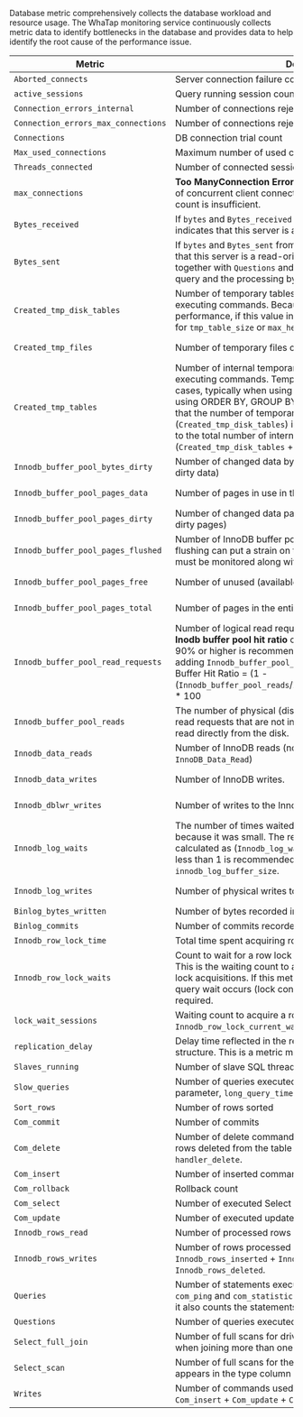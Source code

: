 Database metric comprehensively collects the database workload and resource usage. The WhaTap monitoring service continuously collects metric data to identify bottlenecks in the database and provides data to help identify the root cause of the performance issue.

<div class='db-metric'>

| Metric                              | Description                                                                                                                                                                                                                                                                                                                                                                                                                                                   | Category       |
| ----------------------------------- | ------------------------------------------------------------------------------------------------------------------------------------------------------------------------------------------------------------------------------------------------------------------------------------------------------------------------------------------------------------------------------------------------------------------------------------------------------------- | -------------- |
| `Aborted_connects`                  | Server connection failure count                                                                                                                                                                                                                                                                                                                                                                                                                               | Connection     |
| `active_sessions`                   | Query running session count. It is the same as `Threads_running`.                                                                                                                                                                                                                                                                                                                                                                                             | Connection     |
| `Connection_errors_internal`        | Number of connections rejected by server errors                                                                                                                                                                                                                                                                                                                                                                                                               | Connection     |
| `Connection_errors_max_connections` | Number of connections rejected by the limit of `max_connections`                                                                                                                                                                                                                                                                                                                                                                                              | Connection     |
| `Connections`                       | DB connection trial count                                                                                                                                                                                                                                                                                                                                                                                                                                     | Connection     |
| `Max_used_connections`              | Maximum number of used connections after startup                                                                                                                                                                                                                                                                                                                                                                                                              | Connection     |
| `Threads_connected`                 | Number of connected sessions                                                                                                                                                                                                                                                                                                                                                                                                                                  | Connection     |
| `max_connections`                   | **Too ManyConnection Error** may occur if the maximum number of concurrent client connections exceeds or the connection count is insufficient.                                                                                                                                                                                                                                                                                                                | Info           |
| `Bytes_received`                    | If `bytes` and `Bytes_received` of the DB server are high, it indicates that this server is a write-oriented server (e.g. insert).                                                                                                                                                                                                                                                                                                                            | MySQL Resource |
| `Bytes_sent`                        | If `bytes` and `Bytes_sent` from the DB server are high, it indicates that this server is a read-oriented (select) server. If you apply it together with `Questions` and `Uptime`, the average bytes per query and the processing bytes per hour can be counted.                                                                                                                                                                                              | MySQL Resource |
| `Created_tmp_disk_tables`           | Number of temporary tables on disk created by the server while executing commands. Because disk usage can degrade the performance, if this value increases, consider adjusting values for `tmp_table_size` or `max_heap_table_size`.                                                                                                                                                                                                                          | MySQL Resource |
| `Created_tmp_files`                 | Number of temporary files created by mysqld                                                                                                                                                                                                                                                                                                                                                                                                                   | MySQL Resource |
| `Created_tmp_tables`                | Number of internal temporary tables created by the server while executing commands. Temporary tables can be used in a few cases, typically when using UNION ALL in a query or when using ORDER BY, GROUP BY, or DISTINCT. It is recommended that the number of temporary tables on disk (`Created_tmp_disk_tables`) is not high (less than 10%) relative to the total number of internal temporary tables (`Created_tmp_disk_tables` + `Created_tmp_tables`). | MySQL Resource |
| `Innodb_buffer_pool_bytes_dirty`    | Number of changed data bytes in the buffer pool (number of dirty data)                                                                                                                                                                                                                                                                                                                                                                                        | MySQL Resource |
| `Innodb_buffer_pool_pages_data`     | Number of pages in use in the total buffer pool.                                                                                                                                                                                                                                                                                                                                                                                                              | MySQL Resource |
| `Innodb_buffer_pool_pages_dirty`    | Number of changed data pages in the buffer pool (number of dirty pages)                                                                                                                                                                                                                                                                                                                                                                                       | MySQL Resource |
| `Innodb_buffer_pool_pages_flushed`  | Number of InnoDB buffer pool pages flushed. Excessive flushing can put a strain on the disk while writing dirty data, it must be monitored along with the disk performance.                                                                                                                                                                                                                                                                                   | MySQL Resource |
| `Innodb_buffer_pool_pages_free`     | Number of unused (available) pages in the entire buffer pool                                                                                                                                                                                                                                                                                                                                                                                                  | MySQL Resource |
| `Innodb_buffer_pool_pages_total`    | Number of pages in the entire buffer pool                                                                                                                                                                                                                                                                                                                                                                                                                     | MySQL Resource |
| `Innodb_buffer_pool_read_requests`  | Number of logical read requests (including physical reads). **Inodb buffer pool hit ratio** can be calculated as follows, and 90% or higher is recommended. If the hit ratio is low, consider adding `Innodb_buffer_pool_size`.<br/>Buffer Hit Ratio = (1 - (`Innodb_buffer_pool_reads`/`Innodb_buffer_pool_read_requests`)) \* 100                                                                                                                           | MySQL Resource |
| `Innodb_buffer_pool_reads`          | The number of physical (disk) reads. The number of logical read requests that are not in the Innodb buffer pool and must be read directly from the disk.                                                                                                                                                                                                                                                                                                      | MySQL Resource |
| `Innodb_data_reads`                 | Number of InnoDB reads (not to be confused with `InnoDB_Data_Read`)                                                                                                                                                                                                                                                                                                                                                                                           | MySQL Resource |
| `Innodb_data_writes`                | Number of InnoDB writes.                                                                                                                                                                                                                                                                                                                                                                                                                                      | MySQL Resource |
| `Innodb_dblwr_writes`               | Number of writes to the Innodb Doublewrite buffers.                                                                                                                                                                                                                                                                                                                                                                                                           | MySQL Resource |
| `Innodb_log_waits`                  | The number of times waited for the log buffer to be flushed because it was small. The redo log contention rate can be calculated as (`Innodb_log_waits`/`Innodb_log_writes`), a value less than 1 is recommended. If `Wait` is high, consider increasing `innodb_log_buffer_size`.                                                                                                                                                                            | MySQL Resource |
| `Innodb_log_writes`                 | Number of physical writes to the innodb redo log file.                                                                                                                                                                                                                                                                                                                                                                                                        | MySQL Resource |
| `Binlog_bytes_written`              | Number of bytes recorded in the binary log.                                                                                                                                                                                                                                                                                                                                                                                                                   | Performance    |
| `Binlog_commits`                    | Number of commits recorded in the binary log.                                                                                                                                                                                                                                                                                                                                                                                                                 | Performance    |
| `Innodb_row_lock_time`              | Total time spent acquiring row locks (milliseconds)                                                                                                                                                                                                                                                                                                                                                                                                           | Performance    |
| `Innodb_row_lock_waits`             | Count to wait for a row lock in the Innodb storage engine table. This is the waiting count to acquire a lock, not the number of lock acquisitions. If this metric increases more than usual, the query wait occurs (lock contention), and query tuning is required.                                                                                                                                                                                           | Performance    |
| `lock_wait_sessions`                | Waiting count to acquire a row lock. It is the same as `Innodb_row_lock_current_waits`.                                                                                                                                                                                                                                                                                                                                                                       | Performance    |
| `replication_delay`                 | Delay time reflected in the replication DB for the replication structure. This is a metric measured in the slave DB.                                                                                                                                                                                                                                                                                                                                          | Performance    |
| `Slaves_running`                    | Number of slave SQL threads executing                                                                                                                                                                                                                                                                                                                                                                                                                         | Performance    |
| `Slow_queries`                      | Number of queries executed longer than the time set in the DB parameter, `long_query_time` (seconds).                                                                                                                                                                                                                                                                                                                                                         | Performance    |
| `Sort_rows`                         | Number of rows sorted                                                                                                                                                                                                                                                                                                                                                                                                                                         | Performance    |
| `Com_commit`                        | Number of commits                                                                                                                                                                                                                                                                                                                                                                                                                                             | Throughput     |
| `Com_delete`                        | Number of delete commands executed. It counts the number of rows deleted from the table and the row that are different from `handler_delete`.                                                                                                                                                                                                                                                                                                                 | Throughput     |
| `Com_insert`                        | Number of inserted commands that have been executed                                                                                                                                                                                                                                                                                                                                                                                                           | Throughput     |
| `Com_rollback`                      | Rollback count                                                                                                                                                                                                                                                                                                                                                                                                                                                | Throughput     |
| `Com_select`                        | Number of executed Select commands                                                                                                                                                                                                                                                                                                                                                                                                                            | Throughput     |
| `Com_update`                        | Number of executed update commands                                                                                                                                                                                                                                                                                                                                                                                                                            | Throughput     |
| `Innodb_rows_read`                  | Number of processed rows by Select                                                                                                                                                                                                                                                                                                                                                                                                                            | Throughput     |
| `Innodb_rows_writes`                | Number of rows processed by Write. It is the same as `Innodb_rows_inserted` + `Innodb_rows_updated` + `Innodb_rows_deleted`.                                                                                                                                                                                                                                                                                                                                  | Throughput     |
| `Queries`                           | Number of statements executed by the server, excluding `com_ping` and `com_statistics`. It differs from `Questions` because it also counts the statements executed in the stored program.                                                                                                                                                                                                                                                                     | Throughput     |
| `Questions`                         | Number of queries executed                                                                                                                                                                                                                                                                                                                                                                                                                                    | Throughput     |
| `Select_full_join`                  | Number of full scans for driven tables without using indexes when joining more than one table.                                                                                                                                                                                                                                                                                                                                                                | Throughput     |
| `Select_scan`                       | Number of full scans for the driving table. In this case, ALL appears in the type column of the plan.                                                                                                                                                                                                                                                                                                                                                         | Throughput     |
| `Writes`                            | Number of commands used by Write. It is the same as `Com_insert` + `Com_update` + `Com_delete`.                                                                                                                                                                                                                                                                                                                                                               | Throughput     |

</div>
